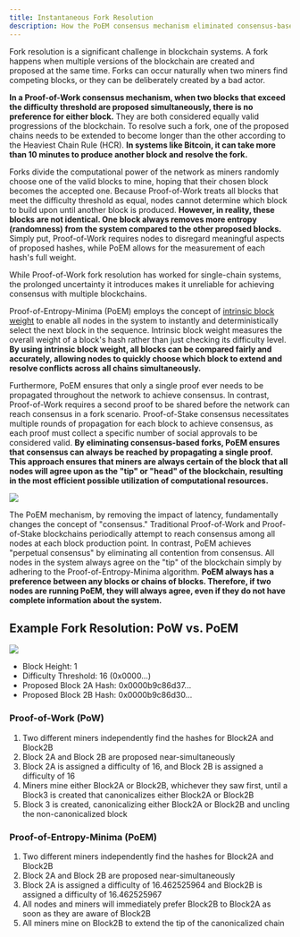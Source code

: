 ```yaml
---
title: Instantaneous Fork Resolution
description: How the PoEM consensus mechanism eliminated consensus-based forks.
---
```


Fork resolution is a significant challenge in blockchain systems. A fork happens when multiple versions of the blockchain are created and proposed at the same time. Forks can occur naturally when two miners find competing blocks, or they can be deliberately created by a bad actor.

**In a Proof-of-Work consensus mechanism, when two blocks that exceed the difficulty threshold are proposed simultaneously, there is no preference for either block.** They are both considered equally valid progressions of the blockchain. To resolve such a fork, one of the proposed chains needs to be extended to become longer than the other according to the Heaviest Chain Rule (HCR). **In systems like Bitcoin, it can take more than 10 minutes to produce another block and resolve the fork.**

Forks divide the computational power of the network as miners randomly choose one of the valid blocks to mine, hoping that their chosen block becomes the accepted one. Because Proof-of-Work treats all blocks that meet the difficulty threshold as equal, nodes cannot determine which block to build upon until another block is produced. **However, in reality, these blocks are not identical. One block always removes more entropy (randomness) from the system compared to the other proposed blocks.** Simply put, Proof-of-Work requires nodes to disregard meaningful aspects of proposed hashes, while PoEM allows for the measurement of each hash's full weight.

While Proof-of-Work fork resolution has worked for single-chain systems, the prolonged uncertainty it introduces makes it unreliable for achieving consensus with multiple blockchains.

Proof-of-Entropy-Minima (PoEM) employs the concept of [intrinsic block weight](/learn/advanced-introduction/poem/fork-choice/intrinsic-block-weight) to enable all nodes in the system to instantly and deterministically select the next block in the sequence. Intrinsic block weight measures the overall weight of a block's hash rather than just checking its difficulty level. **By using intrinsic block weight, all blocks can be compared fairly and accurately, allowing nodes to quickly choose which block to extend and resolve conflicts across all chains simultaneously.**

Furthermore, PoEM ensures that only a single proof ever needs to be propagated throughout the network to achieve consensus. In contrast, Proof-of-Work requires a second proof to be shared before the network can reach consensus in a fork scenario. Proof-of-Stake consensus necessitates multiple rounds of propagation for each block to achieve consensus, as each proof must collect a specific number of social approvals to be considered valid. **By eliminating consensus-based forks, PoEM ensures that consensus can always be reached by propagating a single proof. This approach ensures that miners are always certain of the block that all nodes will agree upon as the "tip" or "head" of the blockchain, resulting in the most efficient possible utilization of computational resources.**

<Frame>
	<img src='/images/PoWvsPoEMForkResolution.jpg' />
</Frame>

The PoEM mechanism, by removing the impact of latency, fundamentally changes the concept of "consensus." Traditional Proof-of-Work and Proof-of-Stake blockchains periodically attempt to reach consensus among all nodes at each block production point. In contrast, PoEM achieves "perpetual consensus" by eliminating all contention from consensus. All nodes in the system always agree on the "tip" of the blockchain simply by adhering to the Proof-of-Entropy-Minima algorithm. **PoEM always has a preference between any blocks or chains of blocks. Therefore, if two nodes are running PoEM, they will always agree, even if they do not have complete information about the system.**

## Example Fork Resolution: PoW vs. PoEM

<Frame>
	<img src='/images/ForkResolutionDiagram.jpg' />
</Frame>

- Block Height: 1
- Difficulty Threshold: 16 (0x0000...)
- Proposed Block 2A Hash: 0x0000b9c86d37...
- Proposed Block 2B Hash: 0x0000b9c86d30...

### Proof-of-Work (PoW)

1. Two different miners independently find the hashes for Block2A and Block2B
2. Block 2A and Block 2B are proposed near-simultaneously
3. Block 2A is assigned a difficulty of 16, and Block 2B is assigned a difficulty of 16
4. Miners mine either Block2A or Block2B, whichever they saw first, until a Block3 is created that canonicalizes either Block2A or Block2B
5. Block 3 is created, canonicalizing either Block2A or Block2B and uncling the non-canonicalized block

### Proof-of-Entropy-Minima (PoEM)

1. Two different miners independently find the hashes for Block2A and Block2B
2. Block 2A and Block 2B are proposed near-simultaneously
3. Block 2A is assigned a difficulty of 16.462525964 and Block2B is assigned a difficulty of 16.462525967
4. All nodes and miners will immediately prefer Block2B to Block2A as soon as they are aware of Block2B
5. All miners mine on Block2B to extend the tip of the canonicalized chain
